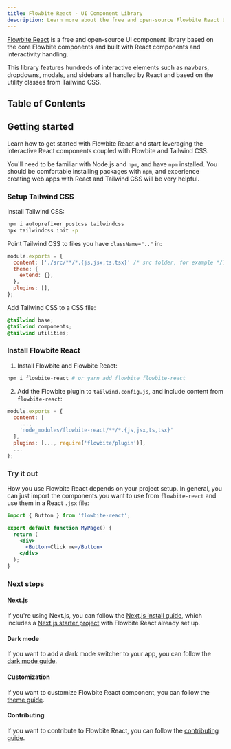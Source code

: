 ```yaml
---
title: Flowbite React - UI Component Library
description: Learn more about the free and open-source Flowbite React UI components and start building modern web applications using React components based on Tailwind CSS
---
```


[Flowbite React](https://github.com/themesberg/flowbite-react) is a free and open-source UI component library based on the core Flowbite components and built with React components and interactivity handling.

This library features hundreds of interactive elements such as navbars, dropdowns, modals, and sidebars all handled by React and based on the utility classes from Tailwind CSS.

## Table of Contents

## Getting started

Learn how to get started with Flowbite React and start leveraging the interactive React components coupled with Flowbite and Tailwind CSS.

You'll need to be familiar with Node.js and `npm`, and have `npm` installed. You should be comfortable installing packages with `npm`, and experience creating web apps with React and Tailwind CSS will be very helpful.

### Setup Tailwind CSS

Install Tailwind CSS:

```bash
npm i autoprefixer postcss tailwindcss
npx tailwindcss init -p
```

Point Tailwind CSS to files you have `className=".."` in:

```javascript
module.exports = {
  content: ['./src/**/*.{js,jsx,ts,tsx}' /* src folder, for example */],
  theme: {
    extend: {},
  },
  plugins: [],
};
```

Add Tailwind CSS to a CSS file:

```css
@tailwind base;
@tailwind components;
@tailwind utilities;
```

### Install Flowbite React

1. Install Flowbite and Flowbite React:

```bash
npm i flowbite-react # or yarn add flowbite flowbite-react
```

2. Add the Flowbite plugin to `tailwind.config.js`, and include content from `flowbite-react`:

```javascript
module.exports = {
  content: [
    ...,
    'node_modules/flowbite-react/**/*.{js,jsx,ts,tsx}'
  ],
  plugins: [..., require('flowbite/plugin')],
  ...
};
```

### Try it out

How you use Flowbite React depends on your project setup. In general, you can just import the components you want to use from `flowbite-react` and use them in a React `.jsx` file:

```jsx
import { Button } from 'flowbite-react';

export default function MyPage() {
  return (
    <div>
      <Button>Click me</Button>
    </div>
  );
}
```

### Next steps

#### Next.js

If you're using Next.js, you can follow the [Next.js install guide](/docs/getting-started/nextjs), which includes a [Next.js starter project](https://github.com/tulupinc/flowbite-next-starter) with Flowbite React already set up.

#### Dark mode

If you want to add a dark mode switcher to your app, you can follow the [dark mode guide](/docs/customize/dark-mode).

#### Customization

If you want to customize Flowbite React component, you can follow the [theme guide](/docs/customize/theme).

#### Contributing

If you want to contribute to Flowbite React, you can follow the [contributing guide](/docs/getting-started/contributing).
